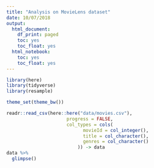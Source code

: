```yaml
---
title: "Analysis on MovieLens dataset"
date: 10/07/2018
output:
  html_document:
    df_print: paged
    toc: yes
    toc_float: yes
  html_notebook:
    toc: yes
    toc_float: yes
---
```


```r
library(here)
library(tidyverse)
library(resample)

theme_set(theme_bw())
```

```r
readr::read_csv(here::here("data/movies.csv"),
                      progress = FALSE,
                      col_types = cols(
                            movieId = col_integer(),
                            title = col_character(),
                            genres = col_character()
                          )) -> data
data %>% 
  glimpse()
```